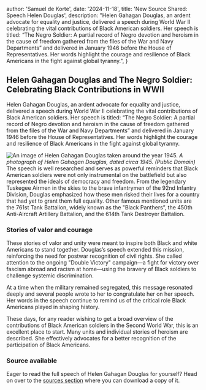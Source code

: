 

  author: 'Samuel de Korte',
  date: '2024-11-18',
  title: 'New Source Shared: Speech Helen Douglas',
  description:
    "Helen Gahagan Douglas, an ardent advocate for equality and justice, delivered a speech during World War II celebrating the vital contributions of Black American soldiers. Her speech is titled: “The Negro Soldier: A partial record of Negro devotion and heroism in the cause of freedom gathered from the files of the War and Navy Departments” and delivered in January 1946 before the House of Representatives. Her words highlight the courage and resilience of Black Americans in the fight against global tyranny.",
}


## Helen Gahagan Douglas and The Negro Soldier: Celebrating Black Contributions in WWII
Helen Gahagan Douglas, an ardent advocate for equality and justice, delivered a speech during World War II celebrating the vital contributions of Black American soldiers. Her speech is titled: “The Negro Soldier: A partial record of Negro devotion and heroism in the cause of freedom gathered from the files of the War and Navy Departments” and delivered in January 1946 before the House of Representatives. Her words highlight the courage and resilience of Black Americans in the fight against global tyranny.

<Image
                src={helen}
                alt="An image of Helen Gahagan Douglas taken around the year 1945."
                sizes="(min-width: 1000px) 32rem, 20rem"
                className="aspect-square rotate-0 rounded-2xl bg-stone-100 object-cover dark:bg-stone-800"
              />
*A photograph of Helen Gahagan Douglas, dated circa 1945. (Public Domain)*  
The speech is well researched and serves as powerful reminders that Black American soldiers were not only instrumental on the battlefield but also represented the ideals of democracy and freedom. From the legendary Tuskegee Airmen in the skies to the brave infantrymen of the 92nd Infantry Division, Douglas emphasized how these men risked their lives for a country that had yet to grant them full equality. Other famous mentioned units are the 761st Tank Battalion, widely known as the "Black Panthers”, the 450th Anti-Aircraft Artillery Battalion, and the 614th Tank Destroyer Battalion.  
### Stories of valor and courage
These stories of valor and unity were meant to inspire both Black and white Americans to stand together. Douglas’s speech extended this mission, reinforcing the need for postwar recognition of civil rights. She called attention to the ongoing "Double Victory" campaign—a fight for victory over fascism abroad and racism at home—using the bravery of Black soldiers to challenge systemic discrimination.  

At a time when the military remained segregated, this message resonated deeply and several people wrote to her to congratulate her on her speech. Her words in the speech continue to remind us of the critical role Black Americans played in shaping history.  

These days, for any reader wishing to get a broad overview of the contributions of Black American soldiers in the Second World War, this is an excellent place to start. Many units and individual stories of heroism are described. She effectively advocates for a better recognition of the participation of Black Americans.
### Source available
Eager to read the full speech of Helen Gahagan Douglas for yourself? Head on over to the [sources section](/sources) where you can download a copy of it.  

